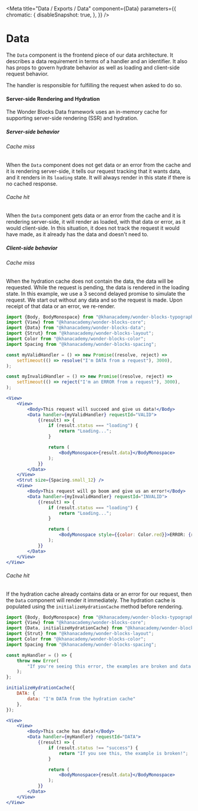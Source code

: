 
<Meta
    title="Data / Exports / Data"
    component={Data}
    parameters={{
        chromatic: {
            disableSnapshot: true,
        },
    }}
/>

# Data

The `Data` component is the frontend piece of our data architecture.
It describes a data requirement in terms of a handler and an identifier.
It also has props to govern hydrate behavior as well as loading and client-side
request behavior.

The handler is responsible for fulfilling the request when asked to do so.

#### Server-side Rendering and Hydration

The Wonder Blocks Data framework uses an in-memory cache for supporting
server-side rendering (SSR) and hydration.

##### Server-side behavior

###### Cache miss

When the `Data` component does not get data or an error from the cache and it
is rendering server-side, it tells our request tracking that it wants data, and
it renders in its `loading` state. It will always render in this state if there
is no cached response.

###### Cache hit

When the `Data` component gets data or an error from the cache and it is
rendering server-side, it will render as loaded, with that data or error,
as it would client-side. In this situation, it does not track the request it
would have made, as it already has the data and doesn't need to.


##### Client-side behavior

###### Cache miss

When the hydration cache does not contain the data, the data will be requested.
While the request is pending, the data is rendered in the loading state.
In this example, we use a 3 second delayed promise to simulate the request.
We start out without any data and so the request is made. Upon receipt of that
data or an error, we re-render.

```jsx
import {Body, BodyMonospace} from "@khanacademy/wonder-blocks-typography";
import {View} from "@khanacademy/wonder-blocks-core";
import {Data} from "@khanacademy/wonder-blocks-data";
import {Strut} from "@khanacademy/wonder-blocks-layout";
import Color from "@khanacademy/wonder-blocks-color";
import Spacing from "@khanacademy/wonder-blocks-spacing";

const myValidHandler = () => new Promise((resolve, reject) =>
    setTimeout(() => resolve("I'm DATA from a request"), 3000),
);

const myInvalidHandler = () => new Promise((resolve, reject) =>
    setTimeout(() => reject("I'm an ERROR from a request"), 3000),
);

<View>
    <View>
        <Body>This request will succeed and give us data!</Body>
        <Data handler={myValidHandler} requestId="VALID">
            {(result) => {
                if (result.status === "loading") {
                    return "Loading...";
                }

                return (
                    <BodyMonospace>{result.data}</BodyMonospace>
                );
            }}
        </Data>
    </View>
    <Strut size={Spacing.small_12} />
    <View>
        <Body>This request will go boom and give us an error!</Body>
        <Data handler={myInvalidHandler} requestId="INVALID">
            {(result) => {
                if (result.status === "loading") {
                    return "Loading...";
                }

                return (
                    <BodyMonospace style={{color: Color.red}}>ERROR: {result.error}</BodyMonospace>
                );
            }}
        </Data>
    </View>
</View>
```

###### Cache hit

If the hydration cache already contains data or an error for our request, then
the `Data` component will render it immediately. The hydration cache is
populated using the `initializeHydrationCache` method before rendering.

```jsx
import {Body, BodyMonospace} from "@khanacademy/wonder-blocks-typography";
import {View} from "@khanacademy/wonder-blocks-core";
import {Data, initializeHydrationCache} from "@khanacademy/wonder-blocks-data";
import {Strut} from "@khanacademy/wonder-blocks-layout";
import Color from "@khanacademy/wonder-blocks-color";
import Spacing from "@khanacademy/wonder-blocks-spacing";

const myHandler = () => {
    throw new Error(
        "If you're seeing this error, the examples are broken and data isn't in the cache that should be.",
    );
};

initializeHydrationCache({
    DATA: {
        data: "I'm DATA from the hydration cache"
    },
});

<View>
    <View>
        <Body>This cache has data!</Body>
        <Data handler={myHandler} requestId="DATA">
            {(result) => {
                if (result.status !== "success") {
                    return "If you see this, the example is broken!";
                }

                return (
                    <BodyMonospace>{result.data}</BodyMonospace>
                );
            }}
        </Data>
    </View>
</View>
```
